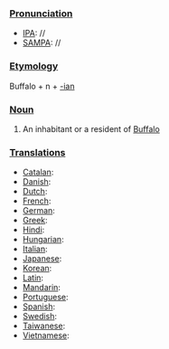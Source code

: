 ===[[Pronunciation]]===
*[[IPA]]: //
*[[SAMPA]]: //
===[[Etymology]]===
Buffalo + n + [[-ian]]
===[[Noun]]===
#An inhabitant or a resident of [[Buffalo]]
===[[Translations]]===
*[[Catalan]]:
*[[Danish]]:
*[[Dutch]]:
*[[French]]:
*[[German]]:
*[[Greek]]:
*[[Hindi]]:
*[[Hungarian]]:
*[[Italian]]:
*[[Japanese]]:
*[[Korean]]:
*[[Latin]]:
*[[Mandarin]]:
*[[Portuguese]]:
*[[Spanish]]:
*[[Swedish]]:
*[[Taiwanese]]:
*[[Vietnamese]]: